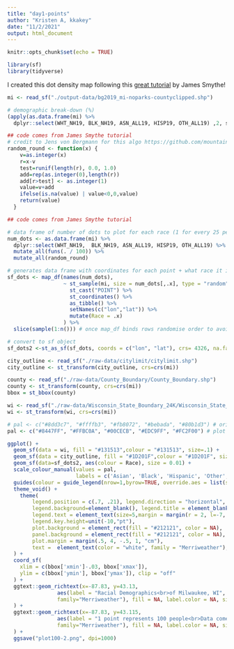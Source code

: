 ```yaml
---
title: "day1-points"
author: "Kristen A, kkakey"
date: "11/2/2021"
output: html_document
---
```


```r
knitr::opts_chunk$set(echo = TRUE)
```

```r
library(sf)
library(tidyverse)
```

I created this dot density map following this [great tutorial](https://www.cultureofinsight.com/post/multivariate-dot-density-maps-in-r-with-sf-ggplot2) by James Smythe!

```r
mi <- read_sf("./output-data/bg2019_mi-noparks-countyclipped.shp")

# demographic break-down (%)
(apply(as.data.frame(mi) %>% 
  dplyr::select(WHT_NH19, BLK_NH19, ASN_ALL19, HISP19, OTH_ALL19) ,2, sum) / sum(mi$TOTPOP19))*100
```


```r
## code comes from James Smythe tutorial
# credit to Jens von Bergmann for this algo https://github.com/mountainMath/dotdensity/blob/master/R/dot-density.R
random_round <- function(x) {
    v=as.integer(x)
    r=x-v
    test=runif(length(r), 0.0, 1.0)
    add=rep(as.integer(0),length(r))
    add[r>test] <- as.integer(1)
    value=v+add
    ifelse(is.na(value) | value<0,0,value)
    return(value)
  }
```

```r
## code comes from James Smythe tutorial

# data frame of number of dots to plot for each race (1 for every 25 people)
num_dots <- as.data.frame(mi) %>% 
  dplyr::select(WHT_NH19,  BLK_NH19, ASN_ALL19, HISP19, OTH_ALL19) %>% 
  mutate_all(funs(. / 100)) %>% 
  mutate_all(random_round)

# generates data frame with coordinates for each point + what race it is assiciated with
sf_dots <- map_df(names(num_dots), 
                  ~ st_sample(mi, size = num_dots[,.x], type = "random") %>% # generate the points in each polygon
                    st_cast("POINT") %>%                                          # cast the geom set as 'POINT' data
                    st_coordinates() %>%                                          # pull out coordinates into a matrix
                    as_tibble() %>%                                               # convert to tibble
                    setNames(c("lon","lat")) %>%                                  # set column names
                    mutate(Race = .x)                                            # add categorical race variable
                  ) %>% 
  slice(sample(1:n())) # once map_df binds rows randomise order to avoid bias in plotting order

# convert to sf object
sf_dots2 <-st_as_sf(sf_dots, coords = c("lon", "lat"), crs= 4326, na.fail=T)
```

```r
city_outline <- read_sf("./raw-data/citylimit/citylimit.shp")
city_outline <- st_transform(city_outline, crs=crs(mi))

county <- read_sf("./raw-data/County_Boundary/County_Boundary.shp")
county <- st_transform(county, crs=crs(mi))
bbox = st_bbox(county) 

wi <- read_sf("./raw-data/Wisconsin_State_Boundary_24K/Wisconsin_State_Boundary_24K.shp")
wi <- st_transform(wi, crs=crs(mi))

# pal <- c("#8dd3c7", "#ffffb3", "#fb8072", "#bebada", "#80b1d3") # original
pal <- c("#8447FF", "#FFBC0A", "#00CECB", "#EDC9FF", "#FC2F00") # plot -2
```

```r
ggplot() +
  geom_sf(data = wi, fill = "#131513",colour = "#131513", size=.1) +
  geom_sf(data = city_outline, fill = "#1D201F",colour = "#1D201F", size=.1) +
  geom_sf(data=sf_dots2, aes(colour = Race), size = 0.01) +
  scale_colour_manual(values = pal,
                      labels = c('Asian', 'Black', 'Hispanic', 'Other', 'White')) +
  guides(colour = guide_legend(nrow=1,byrow=TRUE, override.aes = list(size = 3))) +
  theme_void() +
    theme(
        legend.position = c(.7, .21), legend.direction = "horizontal",
        legend.background=element_blank(), legend.title = element_blank(),
        legend.text = element_text(size=5,margin = margin(r = 2, l=-7, unit = "pt")),
        legend.key.height=unit(-10,"pt"),
        plot.background = element_rect(fill = "#212121", color = NA), 
        panel.background = element_rect(fill = "#212121", color = NA),
        plot.margin = margin(.5, 4, -.5, 1, "cm"),
        text =  element_text(color = "white", family = "Merriweather"),
  ) +
  coord_sf(
    xlim = c(bbox['xmin']-.03, bbox['xmax']),
    ylim = c(bbox['ymin'], bbox['ymax']), clip = "off"
  ) +
  ggtext::geom_richtext(x=-87.83, y=43.13, 
                aes(label = "Racial Demographics<br>of Milwaukee, WI",
                family="Merriweather"), fill = NA, label.color = NA, size=3.1, color="white"
  ) +
  ggtext::geom_richtext(x=-87.83, y=43.115, 
                aes(label = "1 point represents 100 people<br>Data comes from 2019 Census block group data",
                family="Merriweather"), fill = NA, label.color = NA, size=2, color="white"
  ) +
  ggsave("plot100-2.png", dpi=1000)
```

